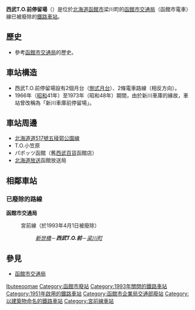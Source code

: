 {{日本車站資訊
|公司色 = #ccc
|站名 = 西武T.O.前停留場
|圖片 = 
|pxl = 240px
|圖片說明 = 
|日文原名 = 西武テーオー前
|平假名 = せいぶテーオーまえ
|羅馬拼音 =  SEIBU T.O. MAE
|副站名 = 
|前一站 = [[新世橋停留場|新世橋]]
|前一站距離 = -.-
|後一站距離 = -.-
|後一站 = [[梁川町停留場|梁川町]]
|電報略號 = 
|車站編號 = 
|停站路線數 = 
|所屬公司 = [[函館市交通局|函館市交通局]]
|所屬路線 = 宮前線
|距離 = -.-
|起點站 = [[瓦斯會社前停留場|瓦斯會社前]]
|所在地 = [[北海道|北海道]][[函館市|函館市]]梁川町
|車站構造 = 
|月台配置 = 
|啟用年月日 = 
|廢站年月日 = 1993年4月1日
|乘客人數 = 
|上下車人次 = 
|統計年度 = 
|轉車 = 
|備註 = 
|全寬備註 = 
}}

'''西武T.O.前停留場'''（{{jpn|j=西武テーオー前停留場|hg=せいぶテーオーまえていりゅうじょう|rm=Seibu T.O. mae teiryūjō|f=y}}）是位於[[北海道|北海道]][[函館市|函館市]]梁川町的[[函館市交通局|函館市交通局]]（函館市電車）線已被廢除的[[鐵路車站|鐵路車站]]。

== 歷史 ==
* 參考[[函館市交通局|函館市交通局]]的歷史。

== 車站構造 ==
* 西武T.O.前停留場設有2個月台（[[側式月台|側式月台]]）、2條電車路線（相反方向）。
* 1966年（[[昭和|昭和]]41年）至1973年（昭和48年）期間，由於新川車庫的緣故，車站曾改稱為「新川車庫前停留場」。

== 車站周邊 ==
* [[北海道道517號五稜郭公園線|北海道道517號五稜郭公園線]]
* T.O.小笠原
* パボッツ函館（舊[[西武百貨|西武百貨]]函館店）
* [[北海道放送|北海道放送]]函館放送局

== 相鄰車站 ==
=== 已廢除的路線 ===
'''函館市交通局'''
:宮前線（於1993年4月1日被廢除）
::''[[新世橋停留場|新世橋]]''－'''''西武T.O.前'''''－''[[梁川町停留場|梁川町]]''

== 參見 ==
* [[函館市交通局|函館市交通局]]

{{japan-rail-stub}}

{{函館市電（廢線區間）}}
{{DEFAULTSORT:Seibu T.O. Mae}}
[[Category:日本鐵路車站_Se|Ibuteeoomae]]
[[Category:函館市廢站|Category:函館市廢站]]
[[Category:1993年關閉的鐵路車站|Category:1993年關閉的鐵路車站]]
[[Category:1951年啟用的鐵路車站|Category:1951年啟用的鐵路車站]]
[[Category:函館市企業局交通部廢站|Category:函館市企業局交通部廢站]]
[[Category:以建築物命名的鐵路車站|Category:以建築物命名的鐵路車站]]
[[Category:宮前線車站|Category:宮前線車站]]